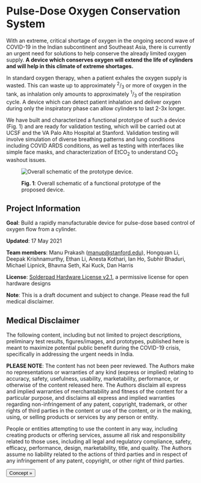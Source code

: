 
# Pulse-Dose Oxygen Conservation System

With an extreme, critical shortage of oxygen in the ongoing second wave of COVID-19 in the Indian subcontinent and Southeast Asia, there is currently an urgent need for solutions to help conserve the already limited oxygen supply. **A device which conserves oxygen will extend the life of cylinders and will help in this climate of extreme shortages.**

In standard oxygen therapy, when a patient exhales the oxygen supply is wasted. This can waste up to approximately <sup>2</sup>/<sub>3</sub> or more of oxygen in the tank, as inhalation only amounts to approximately <sup>1</sup>/<sub>3</sub> of the respiration cycle. A device which can detect patient inhalation and deliver oxygen during only the inspiratory phase can allow cylinders to last 2-3x longer.

We have built and characterized a functional prototype of such a device (Fig. 1) and are ready for validation testing, which will be carried out at UCSF and the VA Palo Alto Hospital at Stanford. Validation testing will involve simulation of diverse breathing patterns and lung conditions including COVID ARDS conditions, as well as testing with interfaces like simple face masks, and characterization of EtCO<sub>2</sub> to understand CO<sub>2</sub> washout issues.

<figure>

![Overall schematic of the prototype device.](/uploads/overall-schematic.jpg)

<figcaption>

**Fig. 1**: Overall schematic of a functional prototype of the proposed device.

</figcaption>
</figure>

## Project Information

**Goal**: Build a rapidly manufacturable device for pulse-dose based control of oxygen flow from a cylinder.

**Updated**: 17 May 2021

**Team members**: Manu Prakash (manup@stanford.edu), Hongquan Li, Deepak Krishnamurthy, Ethan Li, Anesta Kothari, Ian Ho, Subhir Bhaduri, Michael Lipnick, Bhavna Seth, Kai Kuck, Dan Harris

**License**: [Solderpad Hardware License v2.1](http://solderpad.org/licenses/SHL-2.1/), a permissive license for open hardware designs

**Note**: This is a draft document and subject to change. Please read the full medical disclaimer.

## Medical Disclaimer

The following content, including but not limited to project descriptions, preliminary test results, figures/images, and prototypes, published here is meant to maximize potential public benefit during the COVID-19 crisis, specifically in addressing the urgent needs in India.

**PLEASE NOTE**: The content has not been peer reviewed. The Authors make no representations or warranties of any kind (express or implied) relating to accuracy, safety, usefulness, usability, marketability, performance, or otherwise of the content released here. The Authors disclaim all express and implied warranties of merchantability and fitness of the content for a particular purpose, and disclaims all express and implied warranties regarding non-infringement of any patent, copyright, trademark, or other rights of third parties in the content or use of the content, or in the making, using, or selling products or services by any person or entity.

People or entities attempting to use the content in any way, including creating products or offering services, assume all risk and responsibility related to those uses, including all legal and regulatory compliance, safety, efficacy, performance, design, marketability, title, and quality. The Authors assume no liability related to the actions of third parties and in respect of any infringement of any patent, copyright, or other right of third parties.

[<Button>Concept &raquo;</Button>](concept)
